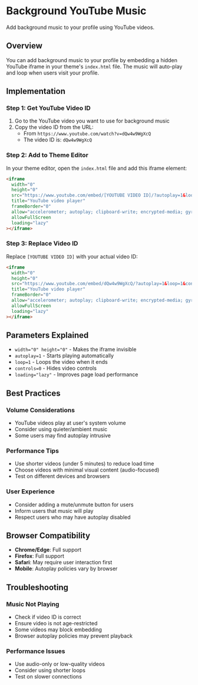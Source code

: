 # Background YouTube Music

Add background music to your profile using YouTube videos.

## Overview

You can add background music to your profile by embedding a hidden YouTube iframe in your theme's `index.html` file. The music will auto-play and loop when users visit your profile.

## Implementation

### Step 1: Get YouTube Video ID

1. Go to the YouTube video you want to use for background music
2. Copy the video ID from the URL:
   - From `https://www.youtube.com/watch?v=dQw4w9WgXcQ`
   - The video ID is: `dQw4w9WgXcQ`

### Step 2: Add to Theme Editor

In your theme editor, open the `index.html` file and add this iframe element:

```html
<iframe 
  width="0" 
  height="0" 
  src="https://www.youtube.com/embed/[YOUTUBE VIDEO ID]/?autoplay=1&loop=1&controls=0" 
  title="YouTube video player" 
  frameBorder="0" 
  allow="accelerometer; autoplay; clipboard-write; encrypted-media; gyroscope; picture-in-picture; web-share" 
  allowFullScreen 
  loading="lazy"
></iframe>
```

### Step 3: Replace Video ID

Replace `[YOUTUBE VIDEO ID]` with your actual video ID:

```html
<iframe 
  width="0" 
  height="0" 
  src="https://www.youtube.com/embed/dQw4w9WgXcQ/?autoplay=1&loop=1&controls=0" 
  title="YouTube video player" 
  frameBorder="0" 
  allow="accelerometer; autoplay; clipboard-write; encrypted-media; gyroscope; picture-in-picture; web-share" 
  allowFullScreen 
  loading="lazy"
></iframe>
```

## Parameters Explained

- `width="0" height="0"` - Makes the iframe invisible
- `autoplay=1` - Starts playing automatically
- `loop=1` - Loops the video when it ends
- `controls=0` - Hides video controls
- `loading="lazy"` - Improves page load performance

## Best Practices

### Volume Considerations
- YouTube videos play at user's system volume
- Consider using quieter/ambient music
- Some users may find autoplay intrusive

### Performance Tips
- Use shorter videos (under 5 minutes) to reduce load time
- Choose videos with minimal visual content (audio-focused)
- Test on different devices and browsers

### User Experience
- Consider adding a mute/unmute button for users
- Inform users that music will play
- Respect users who may have autoplay disabled

## Browser Compatibility

- **Chrome/Edge**: Full support
- **Firefox**: Full support  
- **Safari**: May require user interaction first
- **Mobile**: Autoplay policies vary by browser

## Troubleshooting

### Music Not Playing
- Check if video ID is correct
- Ensure video is not age-restricted
- Some videos may block embedding
- Browser autoplay policies may prevent playback

### Performance Issues
- Use audio-only or low-quality videos
- Consider using shorter loops
- Test on slower connections